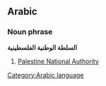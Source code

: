 ==Arabic==
===Noun phrase===
'''السلطة الوطنية الفلسطينية'''

#[[w:Palestine National Authority|Palestine National Authority]]

[[Category:Arabic language]]